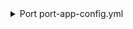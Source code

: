 <details>

<summary> Port port-app-config.yml </summary>

```yaml showLineNumbers
createMissingRelatedEntities: true
resources:
  - kind: team
    selector:
      query: "true" # JQ boolean query. If evaluated to false - skip syncing the object.
    port:
      entity:
        mappings:
          identifier: ".id | tostring"
          title: .name
          blueprint: '"githubTeam"'
          properties:
            name: .name
            slug: .slug
            description: .description
            link: .html_url
            permission: .permission
            notification_setting: .notification_setting
  - kind: repository
    selector:
      query: "true" # JQ boolean query. If evaluated to false - skip syncing the object.
      teams: true # Boolean flag to indicate whether to include the repository teams.
    port:
      entity:
        mappings:
          identifier: .name
          title: .name
          blueprint: '"repository"'
          properties:
            url: .html_url
            readme: file://README.md
          relations:
            githubTeams: "[.teams[].id | tostring]"
```

</details>
